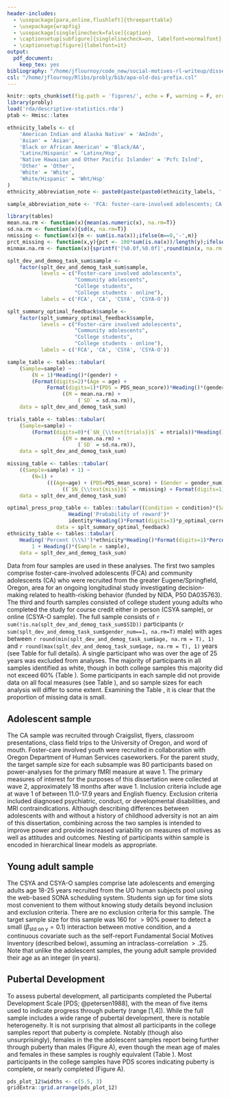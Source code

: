 ```yaml
---
header-includes:
  - \usepackage[para,online,flushleft]{threeparttable}
  - \usepackage{wrapfig}
  - \usepackage[singlelinecheck=false]{caption}
  - \captionsetup[subfigure]{singlelinecheck=on, labelfont=normalfont}
  - \captionsetup[figure]{labelfont=it}
output: 
  pdf_document:
    keep_tex: yes
bibliography: "/home/jflournoy/code_new/social-motives-rl-writeup/dissertation.bib"
csl: "/home/jflournoy/Rlibs/probly/bib/apa-old-doi-prefix.csl"
---
```


```r
knitr::opts_chunk$set(fig.path = 'figures/', echo = F, warning = F, error = F, message = F)
library(probly)
load('rda/descriptive-statistics.rda')
ptab <- Hmisc::latex

ethnicity_labels <- c(
    'American Indian and Alaska Native' = 'AmIndn',
    'Asian' = 'Asian',
    'Black or African American' = 'Black/AA',
    'Latinx/Hispanic' = 'Latinx/Hsp',
    'Native Hawaiian and Other Pacific Islander' = 'Pcfc Islnd',
    'Other' = 'Other',
    'White' = 'White',
    'White/Hispanic' = 'Wht/Hsp'
)
ethnicity_abbreviation_note <- paste0(paste(paste0(ethnicity_labels, ': ', names(ethnicity_labels)), collapse = '; '), '.')

sample_abbreviation_note <- 'FCA: foster-care-involved adolescents; CA: community adolescents; CSYA: college students; CSYA-O: college students, online.'
```

```r
library(tables)
mean.na.rm <- function(x){mean(as.numeric(x), na.rm=T)}
sd.na.rm <- function(x){sd(x, na.rm=T)}
nmissing <- function(x){m <- sum(is.na(x));ifelse(m==0,'-',m)}
prct_missing <- function(x,y){pct <- 100*sum(is.na(x))/length(y);ifelse(pct==0,'\\-',pct)}
minmax.na.rm <- function(x){sprintf('[%0.0f,%0.0f]',round(min(x, na.rm = T),0), round(max(x, na.rm = T),0))}

splt_dev_and_demog_task_sum$sample <- 
    factor(splt_dev_and_demog_task_sum$sample, 
           levels = c("Foster-care involved adolescents", 
                      "Community adolescents", 
                      "College students", 
                      "College students - online"), 
           labels = c('FCA', 'CA', 'CSYA', 'CSYA-O'))

splt_summary_optimal_feedback$sample <- 
    factor(splt_summary_optimal_feedback$sample, 
           levels = c("Foster-care involved adolescents", 
                      "Community adolescents", 
                      "College students", 
                      "College students - online"), 
           labels = c('FCA', 'CA', 'CSYA', 'CSYA-O'))

sample_table <- tables::tabular(
    (Sample=sample) ~ 
        (N = 1)*Heading()*(gender) +
        (Format(digits=2)*(Age = age) + 
             Format(digits=1)*(PDS = PDS_mean_score))*Heading()*(gender)*
                  ((M = mean.na.rm) + 
                       (`SD` = sd.na.rm)), 
    data = splt_dev_and_demog_task_sum)

trials_table <- tables::tabular(
    (Sample=sample) ~ 
        (Format(digits=0)*(`$N_{\\text{trials}}$` = ntrials))*Heading()*(gender)*
                  ((M = mean.na.rm) + 
                       (`SD` = sd.na.rm)), 
    data = splt_dev_and_demog_task_sum)

missing_table <- tables::tabular(
    ((Sample=sample) + 1) ~ 
        (N=1) +
             (((Age=age) + (PDS=PDS_mean_score) + (Gender = gender_num) + (Task = ntrials))*
                  ((`$N_{\\text{miss}}$` = nmissing) + Format(digits=1)*(`\\%` = Percent(fn = prct_missing)))), 
    data = splt_dev_and_demog_task_sum)

optimal_press_prop_table <- tables::tabular((Condition = condition)*(Sample = sample) ~ 
                    Heading('Probability of reward')*
                    identity*Heading()*Format(digits=3)*p_optimal_correct, 
                data = splt_summary_optimal_feedback)
ethnicity_table <- tables::tabular(
    Heading('Percent (\\%)')*ethnicity*Heading()*Format(digits=1)*Percent(denom = 'col') ~
        1 + Heading()*(Sample = sample),
    data = splt_dev_and_demog_task_sum)
```

Data from four samples are used in these analyses. 
The first two samples comprise foster-care-involved adolescents (FCA) and community adolescents (CA) who were recruited from the greater Eugene/Springfield, Oregon, area for an ongoing longitudinal study investigating decision-making related to health-risking behavior (funded by NIDA, P50 DA035763). 
The third and fourth samples consisted of college student young adults who completed the study for course credit either in person (CSYA sample), or online (CSYA-O sample). 
The full sample consists of `r sum(!is.na(splt_dev_and_demog_task_sum$SID))` participants (`r sum(splt_dev_and_demog_task_sum$gender_num==1, na.rm=T)` male) with ages between `r round(min(splt_dev_and_demog_task_sum$age, na.rm = T), 1)` and `r round(max(splt_dev_and_demog_task_sum$age, na.rm = T), 1)` years (see Table \ref{tab:samplestats} for full details). 
A single participant who was over the age of 25 years was excluded from analyses.
The majority of participants in all samples identified as white, though in both college samples this majority did not exceed 60% (Table \ref{tab:ethnicitytable}).
Some participants in each sample did not provide data on all focal measures (see Table \ref{tab:missingstats}), and so sample sizes for each analysis will differ to some extent.
Examining the Table \ref{tab:missingstats}, it is clear that the proportion of missing data is small.

\begin{table}
\centering
\begin{threeparttable}
\caption{Descriptive statistics on age, and PDS for each sample} \label{tab:samplestats}
\small
```r
ptab(sample_table)
```
\begin{tablenotes}
\footnotesize
\item `r sample_abbreviation_note` PDS: Pubertal development scale. 
\end{tablenotes}
\end{threeparttable}
\end{table}

\begin{table}
\centering
\begin{threeparttable}
\caption{Race/ethnicity information by sample} \label{tab:ethnicitytable}
\small
```r
ptab(ethnicity_table)
```
\begin{tablenotes}
\footnotesize
\item `r sample_abbreviation_note` `r ethnicity_abbreviation_note`
\end{tablenotes}
\end{threeparttable}
\end{table}

\begin{table}
\centering
\begin{threeparttable}
\caption{Missing data from each sample for age, PDS, and gender} \label{tab:missingstats}
\small
```r
ptab(missing_table)
```
\begin{tablenotes}
\footnotesize
\item `r sample_abbreviation_note` PDS: Pubertal development scale.
\end{tablenotes}
\end{threeparttable}
\end{table}

## Adolescent sample

The CA sample was recruited through Craigslist, flyers, classroom presentations, class field trips to the University of Oregon, and word of mouth.
Foster-care involved youth were recruited in collaboration with Oregon Department of Human Services caseworkers.
For the parent study, the target sample size for each subsample was 80 participants based on power-analyses for the primary fMRI measure at wave 1.
The primary measures of interest for the purposes of this dissertation were collected at wave 2, approximately 18 months after wave 1.
Inclusion criteria include age at wave 1 of between 11.0-17.9 years and English fluency.
Exclusion criteria included diagnosed psychiatric, conduct, or developmental disabilities, and MRI contraindications.
Although describing differences between adolescents with and without a history of childhood adversity is not an aim of this dissertation, combining across the two samples is intended to improve power and provide increased variability on measures of motives as well as attitudes and outcomes.
Nesting of participants within sample is encoded in hierarchical linear models as appropriate.

## Young adult sample

The CSYA and CSYA-O samples comprise late adolescents and emerging adults age 18-25 years recruited from the UO human subjects pool using the web-based SONA scheduling system. 
Students sign up for time slots most convenient to them without knowing study details beyond inclusion and exclusion criteria. 
There are no exclusion criteria for this sample. 
The target sample size for this sample was 160 for $>90\%$ power to detect a small ($\beta_{\text{std on y}} = 0.1$) interaction between motive condition, and a continuous covariate such as the self-report Fundamental Social Motives Inventory (described below), assuming an intraclass-correlation $> .25$.
Note that unlike the adolescent samples, the young adult sample provided their age as an integer (in years).

## Pubertal Development

To assess pubertal development, all participants completed the Pubertal Development Scale [PDS; @petersen1988], with the mean of five items used to indicate progress through puberty (range [1,4]).
While the full sample includes a wide range of pubertal development, there is notable heterogeneity.
It is not surprising that almost all participants in the college samples report that puberty is complete.
Notably (though also unsurprisingly), females in the the adolescent samples report being further through puberty than males (Figure \ref{fig:pdsplot}A), even though the mean age of males and females in these samples is roughly equivalent (Table \ref{tab:samplestats}).
Most participants in the college samples have PDS scores indicating puberty is complete, or nearly completed (Figure \ref{fig:pdsplot}A).

```r
pds_plot_12$widths <- c(5.5, 3)
gridExtra::grid.arrange(pds_plot_12)
```

\begin{figure}
\centering
\captionsetup{width=6in}
\includegraphics{figures/pdsplot-1.pdf}
\caption[Pubertal development by sample and age]{\label{fig:pdsplot}Pubertal development by sample and age. Distribution of pubertal development by sex and sample (A), and the relation between pubertal development and age (B). Best fit line is a generalized additive model for descriptive purposes only.}
\end{figure}


